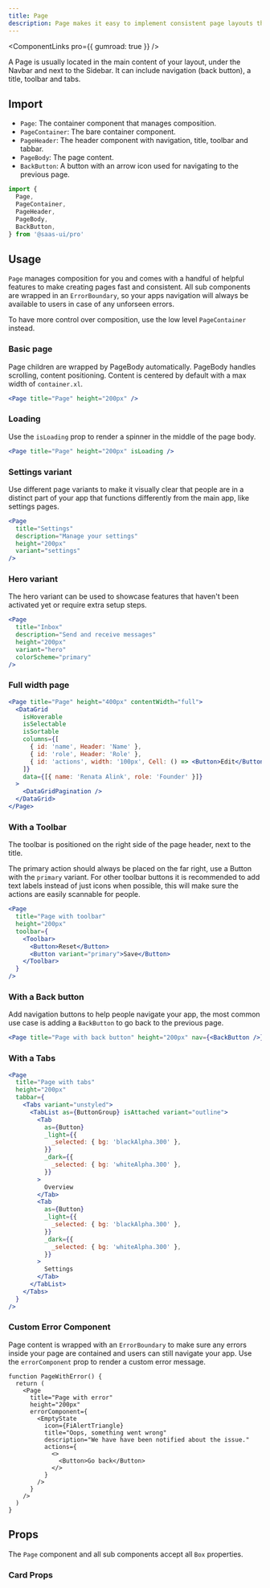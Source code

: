 ```yaml
---
title: Page
description: Page makes it easy to implement consistent page layouts throughout your app.
---
```


<ComponentLinks pro={{ gumroad: true }} />

A Page is usually located in the main content of your layout, under the Navbar and next to the Sidebar.
It can include navigation (back button), a title, toolbar and tabs.

## Import

- `Page`: The container component that manages composition.
- `PageContainer`: The bare container component.
- `PageHeader`: The header component with navigation, title, toolbar and tabbar.
- `PageBody`: The page content.
- `BackButton`: A button with an arrow icon used for navigating to the previous page.

```ts
import {
  Page,
  PageContainer,
  PageHeader,
  PageBody,
  BackButton,
} from '@saas-ui/pro'
```

## Usage

`Page` manages composition for you and comes with a handful of helpful features to make creating pages fast and consistent.
All sub components are wrapped in an `ErrorBoundary`, so your apps navigation will always be available to users in case of any unforseen errors.

To have more control over composition, use the low level `PageContainer` instead.

### Basic page

Page children are wrapped by PageBody automatically. PageBody handles scrolling, content positioning. Content is centered by default with a max width of `container.xl`.

```jsx
<Page title="Page" height="200px" />
```

### Loading

Use the `isLoading` prop to render a spinner in the middle of the page body.

```jsx
<Page title="Page" height="200px" isLoading />
```

### Settings variant

Use different page variants to make it visually clear that people are in a distinct part of your app that functions differently from the main app, like settings pages.

```jsx
<Page
  title="Settings"
  description="Manage your settings"
  height="200px"
  variant="settings"
/>
```

### Hero variant

The hero variant can be used to showcase features that haven't been activated yet or require extra setup steps.

```jsx
<Page
  title="Inbox"
  description="Send and receive messages"
  height="200px"
  variant="hero"
  colorScheme="primary"
/>
```

### Full width page

```jsx
<Page title="Page" height="400px" contentWidth="full">
  <DataGrid
    isHoverable
    isSelectable
    isSortable
    columns={[
      { id: 'name', Header: 'Name' },
      { id: 'role', Header: 'Role' },
      { id: 'actions', width: '100px', Cell: () => <Button>Edit</Button> },
    ]}
    data={[{ name: 'Renata Alink', role: 'Founder' }]}
  >
    <DataGridPagination />
  </DataGrid>
</Page>
```

### With a Toolbar

The toolbar is positioned on the right side of the page header, next to the title.

The primary action should always be placed on the far right, use a Button with the `primary` variant.
For other toolbar buttons it is recommended to add text labels instead of just icons when possible, this will make sure the actions are easily scannable for people.

```jsx
<Page
  title="Page with toolbar"
  height="200px"
  toolbar={
    <Toolbar>
      <Button>Reset</Button>
      <Button variant="primary">Save</Button>
    </Toolbar>
  }
/>
```

### With a Back button

Add navigation buttons to help people navigate your app, the most common use case is adding a `BackButton` to go back to the previous page.

```jsx
<Page title="Page with back button" height="200px" nav={<BackButton />} />
```

### With a Tabs

```jsx
<Page
  title="Page with tabs"
  height="200px"
  tabbar={
    <Tabs variant="unstyled">
      <TabList as={ButtonGroup} isAttached variant="outline">
        <Tab
          as={Button}
          _light={{
            _selected: { bg: 'blackAlpha.300' },
          }}
          _dark={{
            _selected: { bg: 'whiteAlpha.300' },
          }}
        >
          Overview
        </Tab>
        <Tab
          as={Button}
          _light={{
            _selected: { bg: 'blackAlpha.300' },
          }}
          _dark={{
            _selected: { bg: 'whiteAlpha.300' },
          }}
        >
          Settings
        </Tab>
      </TabList>
    </Tabs>
  }
/>
```

### Custom Error Component

Page content is wrapped with an `ErrorBoundary` to make sure any errors inside your page are contained and users can still navigate your app.
Use the `errorComponent` prop to render a custom error message.

```tsx
function PageWithError() {
  return (
    <Page
      title="Page with error"
      height="200px"
      errorComponent={
        <EmptyState
          icon={FiAlertTriangle}
          title="Oops, something went wrong"
          description="We have have been notified about the issue."
          actions={
            <>
              <Button>Go back</Button>
            </>
          }
        />
      }
    />
  )
}
```

## Props

The `Page` component and all sub components accept all `Box` properties.

### Card Props

<PropsTable of="Page" />
